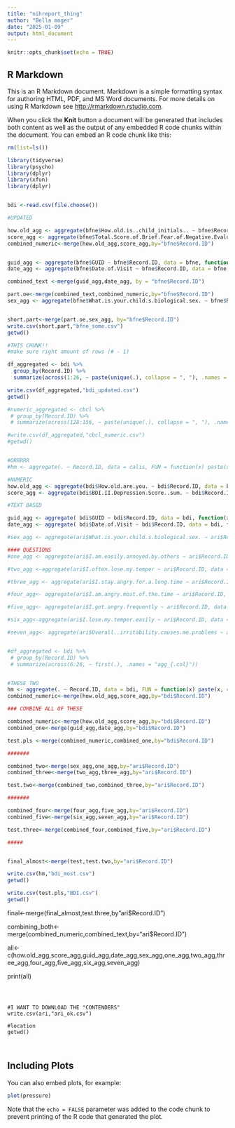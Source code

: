 ```yaml
---
title: "nihreport_thing"
author: "Bella moger"
date: "2025-01-09"
output: html_document
---
```


```r
knitr::opts_chunk$set(echo = TRUE)
```

## R Markdown

This is an R Markdown document. Markdown is a simple formatting syntax for authoring HTML, PDF, and MS Word documents. For more details on using R Markdown see <http://rmarkdown.rstudio.com>.

When you click the **Knit** button a document will be generated that includes both content as well as the output of any embedded R code chunks within the document. You can embed an R code chunk like this:

```r

rm(list=ls())

library(tidyverse)
library(psycho)
library(dplyr)
library(xfun)
library(dplyr)


bdi <-read.csv(file.choose())

```



```r

#UPDATED

how.old_agg <- aggregate(bfne$How.old.is..child_initials.. ~ bfne$Record.ID, data = bfne, sum)
score_agg <- aggregate(bfne$Total.Score.of.Brief.Fear.of.Negative.Evaluation ~ bfne$Record.ID, data = bfne, sum)
combined_numeric<-merge(how.old_agg,score_agg,by="bfne$Record.ID")


guid_agg <- aggregate(bfne$GUID ~ bfne$Record.ID, data = bfne, function(x) paste(x, collapse = ","))
date_agg <- aggregate(bfne$Date.of.Visit ~ bfne$Record.ID, data = bfne, function(x) paste(x, collapse = ","))

combined_text <-merge(guid_agg,date_agg, by = "bfne$Record.ID")

part.oe<-merge(combined_text,combined_numeric,by="bfne$Record.ID")
sex_agg <- aggregate(bfne$What.is.your.child.s.biological.sex. ~ bfne$Record.ID, data = bfne, function(x) paste(x, collapse = ","))


short.part<-merge(part.oe,sex_agg, by="bfne$Record.ID")
write.csv(short.part,"bfne_some.csv")
getwd()

```

```r

#THIS CHUNK!!
#make sure right amount of rows (# - 1)

df_aggregated <- bdi %>%
  group_by(Record.ID) %>%
  summarize(across(1:26, ~ paste(unique(.), collapse = ", "), .names = "agg_{.col}"))

write.csv(df_aggregated,"bdi_updated.csv")
getwd()

#numeric_aggregated <- cbcl %>%
 # group_by(Record.ID) %>%
 # summarize(across(128:156, ~ paste(unique(.), collapse = ", "), .names = "agg_{.col}"))

#write.csv(df_aggregated,"cbcl_numeric.csv")
#getwd()


#ORRRRR
#hm <- aggregate(. ~ Record.ID, data = calis, FUN = function(x) paste(x, collapse = ", "))


```





```r
#NUMERIC
how.old_agg <- aggregate(bdi$How.old.are.you. ~ bdi$Record.ID, data = bdi, sum)
score_agg <- aggregate(bdi$BDI.II.Depression.Score..sum. ~ bdi$Record.ID, data = bdi, sum)

```


```r
#TEXT BASED

guid_agg <- aggregate( bdi$GUID ~ bdi$Record.ID, data = bdi, function(x) paste(x, collapse = ","))
date_agg <- aggregate( bdi$Date.of.Visit ~ bdi$Record.ID, data = bdi, function(x) paste(x, collapse = ","))

#sex_agg <- aggregate(ari$What.is.your.child.s.biological.sex. ~ ari$Record.ID, data = ari, function(x) paste(x, collapse = ","))
```


```r

#### QUESTIONS
#one_agg <- aggregate(ari$I.am.easily.annoyed.by.others ~ ari$Record.ID, data = ari, function(x) paste(x, collapse = ","))

#two_agg <-aggregate(ari$I.often.lose.my.temper ~ ari$Record.ID, data = ari, function(x) paste(x, collapse = ","))

#three_agg <- aggregate(ari$I.stay.angry.for.a.long.time ~ ari$Record.ID, data = ari, function(x) paste(x, collapse = ","))

#four_agg<- aggregate(ari$I.am.angry.most.of.the.time ~ ari$Record.ID, data = ari, function(x) paste(x, collapse = ","))

#five_agg<- aggregate(ari$I.get.angry.frequently ~ ari$Record.ID, data = ari, function(x) paste(x, collapse = ","))

#six_agg<-aggregate(ari$I.lose.my.temper.easily ~ ari$Record.ID, data = ari, function(x) paste(x, collapse = ","))

#seven_agg<- aggregate(ari$Overall..irritability.causes.me.problems ~ ari$Record.ID, data = ari, function(x) paste(x, collapse = ","))


#df_aggregated <- bdi %>%
 # group_by(Record.ID) %>%
 # summarize(across(6:26, ~ first(.), .names = "agg_{.col}"))


#THESE TWO
hm <- aggregate(. ~ Record.ID, data = bdi, FUN = function(x) paste(x, collapse = ", "))
combined_numeric<-merge(how.old_agg,score_agg,by="bdi$Record.ID")


```


```r
### COMBINE ALL OF THESE

combined_numeric<-merge(how.old_agg,score_agg,by="bdi$Record.ID")
combined_one<-merge(guid_agg,date_agg,by="bdi$Record.ID")

test.pls <-merge(combined_numeric,combined_one,by="bdi$Record.ID")

#######

combined_two<-merge(sex_agg,one_agg,by="ari$Record.ID")
combined_three<-merge(two_agg,three_agg,by="ari$Record.ID")

test.two<-merge(combined_two,combined_three,by="ari$Record.ID")

#######

combined_four<-merge(four_agg,five_agg,by="ari$Record.ID")
combined_five<-merge(six_agg,seven_agg,by="ari$Record.ID")

test.three<-merge(combined_four,combined_five,by="ari$Record.ID")

#####


final_almost<-merge(test,test.two,by="ari$Record.ID")

```

```r

write.csv(hm,"bdi_most.csv")
getwd()

```

```r

write.csv(test.pls,"BDI.csv")
getwd()

```


final<-merge(final_almost,test.three,by"ari$Record.ID")


combining_both<-merge(combined_numeric,combined_text,by="ari$Record.ID")


  
all<-
  c(how.old_agg,score_agg,guid_agg,date_agg,sex_agg,one_agg,two_agg,three_agg,four_agg,five_agg,six_agg,seven_agg)


print(all)

```



#I WANT TO DOWNLOAD THE "CONTENDERS"
write.csv(ari,"ari_ok.csv")

#location
getwd()



```

## Including Plots

You can also embed plots, for example:

```r
plot(pressure)
```

Note that the `echo = FALSE` parameter was added to the code chunk to prevent printing of the R code that generated the plot.

